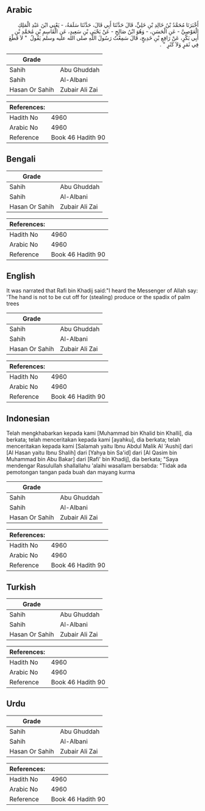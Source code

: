 ## Arabic


<div dir="rtl" lang="ar" style={{fontSize:'larger',backgroundColor:'#f8f9fa',padding:20}}>
أَخْبَرَنَا مُحَمَّدُ بْنُ خَالِدِ بْنِ خَلِيٍّ، قَالَ حَدَّثَنَا أَبِي قَالَ، حَدَّثَنَا سَلَمَةُ، - يَعْنِي ابْنَ عَبْدِ الْمَلِكِ الْعَوْصِيَّ - عَنِ الْحَسَنِ، - وَهُوَ ابْنُ صَالِحٍ - عَنْ يَحْيَى بْنِ سَعِيدٍ، عَنِ الْقَاسِمِ بْنِ مُحَمَّدِ بْنِ أَبِي بَكْرٍ، عَنْ رَافِعِ بْنِ خَدِيجٍ، قَالَ سَمِعْتُ رَسُولَ اللَّهِ صلى الله عليه وسلم يَقُولُ ‏ "‏ لاَ قَطْعَ فِي ثَمَرٍ وَلاَ كَثَرٍ ‏"‏ ‏.‏
</div>
<div style={{backgroundColor:'#f8f9fa',padding:20, marginBottom: 10}}><table> <thead> <tr> <th>Grade</th> <th></th> </tr> </thead> <tbody> <tr><td>Sahih</td><td>Abu Ghuddah</td></tr><tr><td>Sahih</td><td>Al-Albani</td></tr><tr><td>Hasan Or Sahih</td><td>Zubair Ali Zai</td></tr></tbody></table><table> <thead> <tr> <th>References:</th> <th></th> </tr> </thead> <tbody><tr><td>Hadith No</td><td>4960</td></tr><tr><td>Arabic No</td><td>4960</td></tr><tr><td>Reference</td><td>Book 46 Hadith 90</td></tr></tbody></table></div>

## Bengali


<div dir="ltr" lang="bn" style={{fontSize:'larger',backgroundColor:'#f8f9fa',padding:20}}>

</div>
<div style={{backgroundColor:'#f8f9fa',padding:20, marginBottom: 10}}><table> <thead> <tr> <th>Grade</th> <th></th> </tr> </thead> <tbody> <tr><td>Sahih</td><td>Abu Ghuddah</td></tr><tr><td>Sahih</td><td>Al-Albani</td></tr><tr><td>Hasan Or Sahih</td><td>Zubair Ali Zai</td></tr></tbody></table><table> <thead> <tr> <th>References:</th> <th></th> </tr> </thead> <tbody><tr><td>Hadith No</td><td>4960</td></tr><tr><td>Arabic No</td><td>4960</td></tr><tr><td>Reference</td><td>Book 46 Hadith 90</td></tr></tbody></table></div>

## English


<div dir="ltr" lang="en" style={{fontSize:'larger',backgroundColor:'#f8f9fa',padding:20}}>
It was narrated that Rafi bin Khadij said:"I heard the Messenger of Allah say: 'The hand is not to be cut off for (stealing) produce or the spadix of palm trees
</div>
<div style={{backgroundColor:'#f8f9fa',padding:20, marginBottom: 10}}><table> <thead> <tr> <th>Grade</th> <th></th> </tr> </thead> <tbody> <tr><td>Sahih</td><td>Abu Ghuddah</td></tr><tr><td>Sahih</td><td>Al-Albani</td></tr><tr><td>Hasan Or Sahih</td><td>Zubair Ali Zai</td></tr></tbody></table><table> <thead> <tr> <th>References:</th> <th></th> </tr> </thead> <tbody><tr><td>Hadith No</td><td>4960</td></tr><tr><td>Arabic No</td><td>4960</td></tr><tr><td>Reference</td><td>Book 46 Hadith 90</td></tr></tbody></table></div>

## Indonesian


<div dir="ltr" lang="id" style={{fontSize:'larger',backgroundColor:'#f8f9fa',padding:20}}>
Telah mengkhabarkan kepada kami [Muhammad bin Khalid bin Khalli], dia berkata; telah menceritakan kepada kami [ayahku], dia berkata; telah menceritakan kepada kami [Salamah yaitu Ibnu Abdul Malik Al 'Aushi] dari [Al Hasan yaitu Ibnu Shalih] dari [Yahya bin Sa'id] dari [Al Qasim bin Muhammad bin Abu Bakar] dari [Rafi' bin Khadij], dia berkata; "Saya mendengar Rasulullah shallallahu 'alaihi wasallam bersabda: "Tidak ada pemotongan tangan pada buah dan mayang kurma
</div>
<div style={{backgroundColor:'#f8f9fa',padding:20, marginBottom: 10}}><table> <thead> <tr> <th>Grade</th> <th></th> </tr> </thead> <tbody> <tr><td>Sahih</td><td>Abu Ghuddah</td></tr><tr><td>Sahih</td><td>Al-Albani</td></tr><tr><td>Hasan Or Sahih</td><td>Zubair Ali Zai</td></tr></tbody></table><table> <thead> <tr> <th>References:</th> <th></th> </tr> </thead> <tbody><tr><td>Hadith No</td><td>4960</td></tr><tr><td>Arabic No</td><td>4960</td></tr><tr><td>Reference</td><td>Book 46 Hadith 90</td></tr></tbody></table></div>

## Turkish


<div dir="ltr" lang="tr" style={{fontSize:'larger',backgroundColor:'#f8f9fa',padding:20}}>

</div>
<div style={{backgroundColor:'#f8f9fa',padding:20, marginBottom: 10}}><table> <thead> <tr> <th>Grade</th> <th></th> </tr> </thead> <tbody> <tr><td>Sahih</td><td>Abu Ghuddah</td></tr><tr><td>Sahih</td><td>Al-Albani</td></tr><tr><td>Hasan Or Sahih</td><td>Zubair Ali Zai</td></tr></tbody></table><table> <thead> <tr> <th>References:</th> <th></th> </tr> </thead> <tbody><tr><td>Hadith No</td><td>4960</td></tr><tr><td>Arabic No</td><td>4960</td></tr><tr><td>Reference</td><td>Book 46 Hadith 90</td></tr></tbody></table></div>

## Urdu


<div dir="rtl" lang="ur" style={{fontSize:'larger',backgroundColor:'#f8f9fa',padding:20}}>

</div>
<div style={{backgroundColor:'#f8f9fa',padding:20, marginBottom: 10}}><table> <thead> <tr> <th>Grade</th> <th></th> </tr> </thead> <tbody> <tr><td>Sahih</td><td>Abu Ghuddah</td></tr><tr><td>Sahih</td><td>Al-Albani</td></tr><tr><td>Hasan Or Sahih</td><td>Zubair Ali Zai</td></tr></tbody></table><table> <thead> <tr> <th>References:</th> <th></th> </tr> </thead> <tbody><tr><td>Hadith No</td><td>4960</td></tr><tr><td>Arabic No</td><td>4960</td></tr><tr><td>Reference</td><td>Book 46 Hadith 90</td></tr></tbody></table></div>